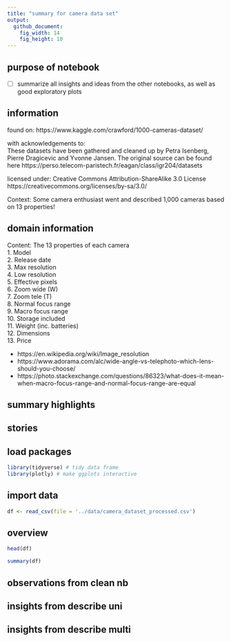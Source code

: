 ```yaml
---
title: "summary for camera data set"
output: 
  github_document:
    fig_width: 14
    fig_height: 10
---
```


## purpose of notebook

  - [ ] summarize all insights and ideas from the other notebooks, as well as good exploratory plots
   
   
## information

found on: https://www.kaggle.com/crawford/1000-cameras-dataset/
  
with acknowledgements to:  
    These datasets have been gathered and cleaned up by Petra Isenberg, Pierre Dragicevic and Yvonne Jansen. The original source can be found here
    https://perso.telecom-paristech.fr/eagan/class/igr204/datasets
  
licensed under: Creative Commons Attribution-ShareAlike 3.0 License https://creativecommons.org/licenses/by-sa/3.0/
  
Context: Some camera enthusiast went and described 1,000 cameras based on 13 properties!
   
    
## domain information 

Content: The 13 properties of each camera  
   1. Model  
   2. Release date  
   3. Max resolution  
   4. Low resolution  
   5. Effective pixels  
   6. Zoom wide (W)  
   7. Zoom tele (T)  
   8. Normal focus range  
   9. Macro focus range  
   10. Storage included  
   11. Weight (inc. batteries)  
   12. Dimensions  
   13. Price  

- https://en.wikipedia.org/wiki/Image_resolution
- https://www.adorama.com/alc/wide-angle-vs-telephoto-which-lens-should-you-choose/
- https://photo.stackexchange.com/questions/86323/what-does-it-mean-when-macro-focus-range-and-normal-focus-range-are-equal

  
## summary highlights
  



## stories


 
 
## load packages

```r
library(tidyverse) # tidy data frame
library(plotly) # make ggplots interactive
```

## import data

```r
df <- read_csv(file = '../data/camera_dataset_processed.csv')
```

## overview

```r
head(df)
```

```r
summary(df)
```


## observations from clean nb




## insights from describe uni

  


## insights from describe multi



